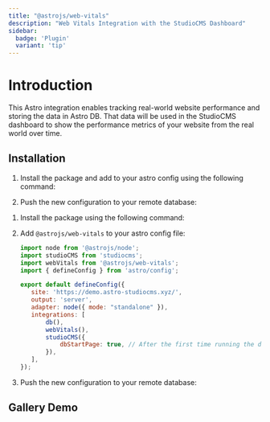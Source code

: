 ```yaml
---
title: "@astrojs/web-vitals"
description: "Web Vitals Integration with the StudioCMS Dashboard"
sidebar:
  badge: 'Plugin'
  variant: 'tip'
---
```



# Introduction

This Astro integration enables tracking real-world website performance and storing the data in Astro DB. That data will be used in the StudioCMS dashboard to show the performance metrics of your website from the real world over time.

## Installation
<Tabs syncKey="Installation">
  <TabItem label="Astro Method">
<Steps>

1. Install the package and add to your astro config using the following command:

   <PackageManagers type="exec" pkg="astro" args="add @astrojs/web-vitals" />

2. Push the new configuration to your remote database:

   <PackageManagers type="exec" pkg="astro" args="db push" />

</Steps>
  </TabItem>
  <TabItem label="Manual Method">
<Steps>

1. Install the package using the following command:

   <PackageManagers pkg="@astrojs/web-vitals" />

2. Add `@astrojs/web-vitals` to your astro config file:

   ```js title="astro.config.mjs" ins={3, 12}
   import node from '@astrojs/node';
   import studioCMS from 'studiocms';
   import webVitals from '@astrojs/web-vitals';
   import { defineConfig } from 'astro/config';

   export default defineConfig({
      site: 'https://demo.astro-studiocms.xyz/',
      output: 'server',
      adapter: node({ mode: "standalone" }),
      integrations: [
          db(),
          webVitals(),
          studioCMS({
              dbStartPage: true, // After the first time running the dev server and following the instructions at http://localhost:4321/start this will be set to false.
          }),
      ],
   });
   ```

   <PackageManagers pkg="@astrojs/web-vitals" />

3. Push the new configuration to your remote database:

   <PackageManagers type="exec" pkg="astro" args="db push" />

</Steps>
</TabItem>
</Tabs>


## Gallery Demo

<Gallery galleryImages={webVitalsImages} />